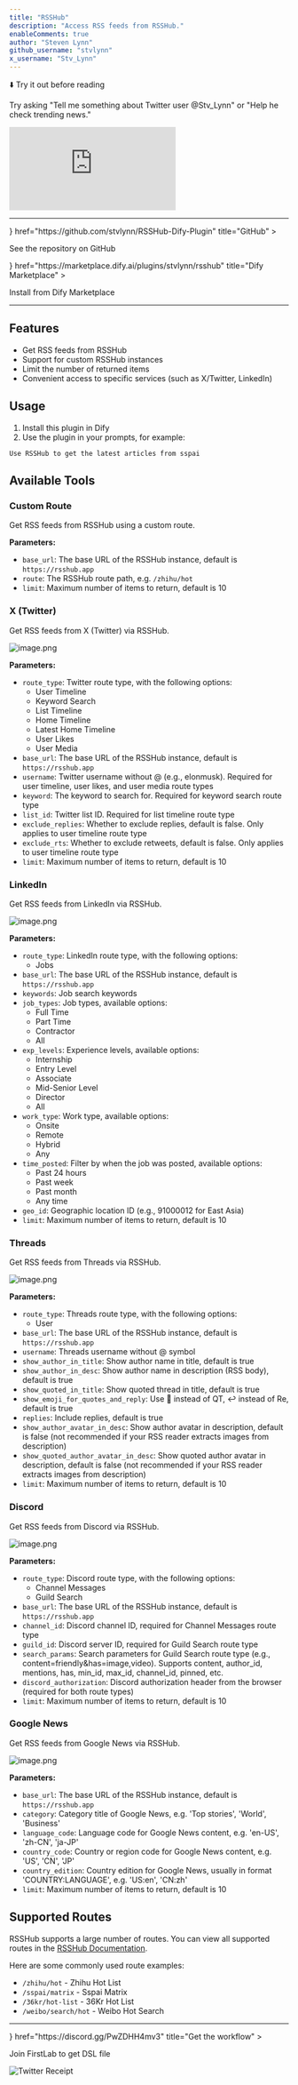 ```yaml
---
title: "RSSHub"
description: "Access RSS feeds from RSSHub."
enableComments: true
author: "Steven Lynn"
github_username: "stvlynn"
x_username: "Stv_Lynn"
---
```


⬇️ Try it out before reading

<Callout title="How to use">Try asking "Tell me something about Twitter user @Stv_Lynn" or "Help he check trending news."</Callout>

<iframe
 src="https://instance.hellodify.com/chatbot/E08g4b69jJiy09Ke"
 style={{
   width: '100%',
   minHeight: '500px'
 }}
 frameBorder="0"
 allow="microphone">
</iframe>

---

<Cards>
  <Card 
    icon={<i className="ri-github-fill" />} 
    href="https://github.com/stvlynn/RSSHub-Dify-Plugin" 
    title="GitHub"
  >
  <p>See the repository on GitHub</p>
  </Card>
  <Card 
    icon={<i className="ri-store-2-line" />} 
    href="https://marketplace.dify.ai/plugins/stvlynn/rsshub" 
    title="Dify Marketplace"
  >
  <p>Install from Dify Marketplace</p>
  </Card>
</Cards>

---


## Features

- Get RSS feeds from RSSHub
- Support for custom RSSHub instances
- Limit the number of returned items
- Convenient access to specific services (such as X/Twitter, LinkedIn)

## Usage

1. Install this plugin in Dify
2. Use the plugin in your prompts, for example:

```
Use RSSHub to get the latest articles from sspai
```

## Available Tools

### Custom Route

Get RSS feeds from RSSHub using a custom route.

**Parameters:**
- `base_url`: The base URL of the RSSHub instance, default is `https://rsshub.app`
- `route`: The RSSHub route path, e.g. `/zhihu/hot`
- `limit`: Maximum number of items to return, default is 10

### X (Twitter)

Get RSS feeds from X (Twitter) via RSSHub.

![image.png](https://s2.loli.net/2025/05/16/EiYFhRWmt9xvcuI.png)

**Parameters:**
- `route_type`: Twitter route type, with the following options:
  - User Timeline
  - Keyword Search
  - List Timeline
  - Home Timeline
  - Latest Home Timeline
  - User Likes
  - User Media
- `base_url`: The base URL of the RSSHub instance, default is `https://rsshub.app`
- `username`: Twitter username without @ (e.g., elonmusk). Required for user timeline, user likes, and user media route types
- `keyword`: The keyword to search for. Required for keyword search route type
- `list_id`: Twitter list ID. Required for list timeline route type
- `exclude_replies`: Whether to exclude replies, default is false. Only applies to user timeline route type
- `exclude_rts`: Whether to exclude retweets, default is false. Only applies to user timeline route type
- `limit`: Maximum number of items to return, default is 10

### LinkedIn

Get RSS feeds from LinkedIn via RSSHub.

![image.png](https://s2.loli.net/2025/05/16/zdktDTaBKjnH9O8.png)

**Parameters:**
- `route_type`: LinkedIn route type, with the following options:
  - Jobs
- `base_url`: The base URL of the RSSHub instance, default is `https://rsshub.app`
- `keywords`: Job search keywords
- `job_types`: Job types, available options:
  - Full Time
  - Part Time
  - Contractor
  - All
- `exp_levels`: Experience levels, available options:
  - Internship
  - Entry Level
  - Associate
  - Mid-Senior Level
  - Director
  - All
- `work_type`: Work type, available options:
  - Onsite
  - Remote
  - Hybrid
  - Any
- `time_posted`: Filter by when the job was posted, available options:
  - Past 24 hours
  - Past week
  - Past month
  - Any time
- `geo_id`: Geographic location ID (e.g., 91000012 for East Asia)
- `limit`: Maximum number of items to return, default is 10

### Threads

Get RSS feeds from Threads via RSSHub.

![image.png](https://s2.loli.net/2025/05/16/ldmZ3OILsuW5pQS.png)

**Parameters:**
- `route_type`: Threads route type, with the following options:
  - User
- `base_url`: The base URL of the RSSHub instance, default is `https://rsshub.app`
- `username`: Threads username without @ symbol
- `show_author_in_title`: Show author name in title, default is true
- `show_author_in_desc`: Show author name in description (RSS body), default is true
- `show_quoted_in_title`: Show quoted thread in title, default is true
- `show_emoji_for_quotes_and_reply`: Use 🔁 instead of QT, ↩️ instead of Re, default is true
- `replies`: Include replies, default is true
- `show_author_avatar_in_desc`: Show author avatar in description, default is false (not recommended if your RSS reader extracts images from description)
- `show_quoted_author_avatar_in_desc`: Show quoted author avatar in description, default is false (not recommended if your RSS reader extracts images from description)
- `limit`: Maximum number of items to return, default is 10

### Discord

Get RSS feeds from Discord via RSSHub.

![image.png](https://s2.loli.net/2025/05/16/UHAOZpWM7dDjf3s.png)

**Parameters:**
- `route_type`: Discord route type, with the following options:
  - Channel Messages
  - Guild Search
- `base_url`: The base URL of the RSSHub instance, default is `https://rsshub.app`
- `channel_id`: Discord channel ID, required for Channel Messages route type
- `guild_id`: Discord server ID, required for Guild Search route type
- `search_params`: Search parameters for Guild Search route type (e.g., content=friendly&has=image,video). Supports content, author_id, mentions, has, min_id, max_id, channel_id, pinned, etc.
- `discord_authorization`: Discord authorization header from the browser (required for both route types)
- `limit`: Maximum number of items to return, default is 10

### Google News

Get RSS feeds from Google News via RSSHub.

![image.png](https://s2.loli.net/2025/05/16/DpIYBeKo4kfFjhq.png)

**Parameters:**
- `base_url`: The base URL of the RSSHub instance, default is `https://rsshub.app`
- `category`: Category title of Google News, e.g. 'Top stories', 'World', 'Business'
- `language_code`: Language code for Google News content, e.g. 'en-US', 'zh-CN', 'ja-JP'
- `country_code`: Country or region code for Google News content, e.g. 'US', 'CN', 'JP'
- `country_edition`: Country edition for Google News, usually in format 'COUNTRY:LANGUAGE', e.g. 'US:en', 'CN:zh'
- `limit`: Maximum number of items to return, default is 10

## Supported Routes

RSSHub supports a large number of routes. You can view all supported routes in the [RSSHub Documentation](https://docs.rsshub.app/).

Here are some commonly used route examples:

- `/zhihu/hot` - Zhihu Hot List
- `/sspai/matrix` - Sspai Matrix
- `/36kr/hot-list` - 36Kr Hot List
- `/weibo/search/hot` - Weibo Hot Search

---

<Cards>
  <Card 
    icon={<i className="ri-flow-chart" />} 
    href="https://discord.gg/PwZDHH4mv3" 
    title="Get the workflow"
  >
  <p>Join FirstLab to get DSL file</p>
    <img src="https://s2.loli.net/2025/05/15/HFT2SE3uIyMflG4.png" alt="Twitter Receipt" />
  </Card>
</Cards>
